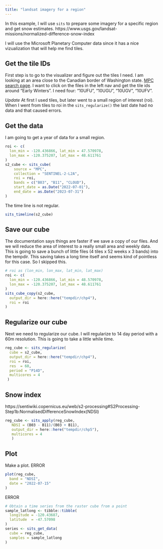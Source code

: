 ```yaml
---
title: "landsat imagery for a region"
---
```


In this example, I will use `sits` to prepare some imagery for a specific region and get snow estimates. https://www.usgs.gov/landsat-missions/normalized-difference-snow-index

I will use the Microsoft Planetary Computer data since it has a nice vizualization that will help me find tiles.

## Get the tile IDs

First step is to go to the visualizer and figure out the tiles I need. I am looking at an area close to the Canadian border of Washington state. [MPC search page](https://planetarycomputer.microsoft.com/explore?c=-120.2907%2C48.6029&z=9.00&v=2&d=sentinel-2-l2a&m=Most+recent+%28low+cloud%29&r=Natural+color&s=false%3A%3A100%3A%3Atrue&sr=desc&ae=0). I want to click on the files in the left nav and get the tile ids around "Early Winters". I need four: "10UFU", "10UGU", "10UGV", "10UFV". 

*Update* At first I used tiles, but later went to a small region of interest (roi). When I went from tiles to roi in the `sits_regularize()` the last date had no data and that caused errors.

## Get the data

I am going to get a year of data for a small region.

```r
roi <- c(
  lon_min = -120.436866, lat_min = 47.570978,
  lon_max = -120.375207, lat_max = 48.611761
)
s2_cube <- sits_cube(
    source = "MPC",
    collection = "SENTINEL-2-L2A",
    roi = roi,
    bands = c("B03", "B11", "CLOUD"),
    start_date = as.Date("2022-07-01"),
    end_date = as.Date("2023-07-31")
)
```

The time line is not regular.

```r
sits_timeline(s2_cube)
```

## Save our cube

The documentation says things are faster if we save a copy of our files. And we will reduce the area of interest to a really small area and weekly data.  This is going to save a bunch of little files (4 tiles x 52 weeks x 3 bands) into the tempdir. This saving takes a long time itself and seems kind of pointless for this case. So I skipped this.

```r
# roi as (lon_min, lon_max, lat_min, lat_max)
roi <- c(
  lon_min = -120.436866, lat_min = 48.570978,
  lon_max = -120.375207, lat_max = 48.611761
)
sits_cube_copy(s2_cube,
  output_dir = here::here("tempdir/chp4"),
  roi = roi
)
```

## Regularize our cube

Next we need to regularize our cube. I will regularize to 14 day period with a 60m resolution. This is going to take a little while time.

```r
reg_cube <- sits_regularize(
  cube = s2_cube,
  output_dir = here::here("tempdir/chp4"),
  roi = roi,
  res  = 60,
  period = "P14D",
  multicores = 4
 )
```


## Snow index

https://sentiwiki.copernicus.eu/web/s2-processing#S2Processing-Step1b:NormalisedDifferenceSnowIndex(NDSI)

```r
reg_cube <- sits_apply(reg_cube,
   NDSI = (B03 - B11)/(B03 + B11),
   output_dir = here::here("tempdir/chp5"),
   multicores = 4
   )
```

## Plot

Make a plot. ERROR
```r
plot(reg_cube,
  band = "NDSI",
  date = "2022-07-15"
)
```

ERROR

```r
# Obtain a time series from the raster cube from a point
sample_latlong <- tibble::tibble(
  longitude = -120.43687,
  latitude  = -47.57098
)
series <- sits_get_data(
  cube = reg_cube,
  samples = sample_latlong
)
```

